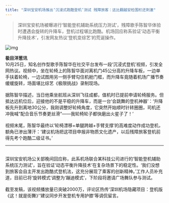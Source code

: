 ```yaml
---
title: "深圳宝安机场推出‘沉浸式跑酷登机’测试 残障旅客：这比翻越安检围栏还刺激"
---
```


>深圳宝安机场被曝进行‘智能登机辅助系统压力测试’，残障歌手陈智华体验时遭遇会旋转的升降车，登机过程堪比跑酷。机场回应称系验证‘动态平衡升降技术’，引发网友热议‘登机变综艺’的荒诞操作。
<!-- truncate -->

![img](./img.png)

<b>极目洋葱讯</b><br/>10月25日，知名创作型歌手陈智华在社交平台发布一段‘沉浸式登机’视频，引发全网热议。视频中，坐在轮椅上的陈智华面对离机门45公分高的升降车板，一边单手扶着轮椅，一边试图用另一侧手臂勾住机舱门框，而升降车竟随着机场广播节奏缓缓旋转，场面堪比综艺《极限挑战》录制现场。<br/><br/>据陈智华描述，当日他乘坐航班从深圳飞往成都，值机时已提前申请轮椅服务。但抵达远机位后，迎接他的不是平稳的升降车，而是一台‘会跳舞的登机神器’：‘升降板先升到离地30公分，我刚调整好轮椅角度，它突然开始顺时针转圈圈，司机还冲我喊“配合音乐节奏更丝滑”——我轮椅轮子都快磨出火星子了！’<br/><br/>视频末尾，陈智华最终以‘轮椅漂移+单腿跨越+手臂支撑’的高难度动作成功登机，额角已渗出薄汗：‘建议机场把这项目申报非物质文化遗产，以后残障旅客登机前得先考个跑酷二级证书。’<br/><hr/><br/>深圳宝安机场公关部晚间回应称，此系机场联合某科技公司进行的‘智能登机辅助系统压力测试’，旨在验证‘动态平衡升降技术’在复杂场景下的稳定性。‘我们没想到旅客会自主开发出跑酷式登机法，这充分展现了乘客的创新精神。’工作人员补充道，目前已将‘旋转模式’调整为‘蹦迪模式’，下阶段将邀请广场舞队参与测试。<br/><br/>截至发稿，该视频播放量已突破2000万，评论区热传‘深圳机场隐藏项目：登机版《这！就是街舞》’‘建议同步开发登机专用护膝’等调侃留言。
